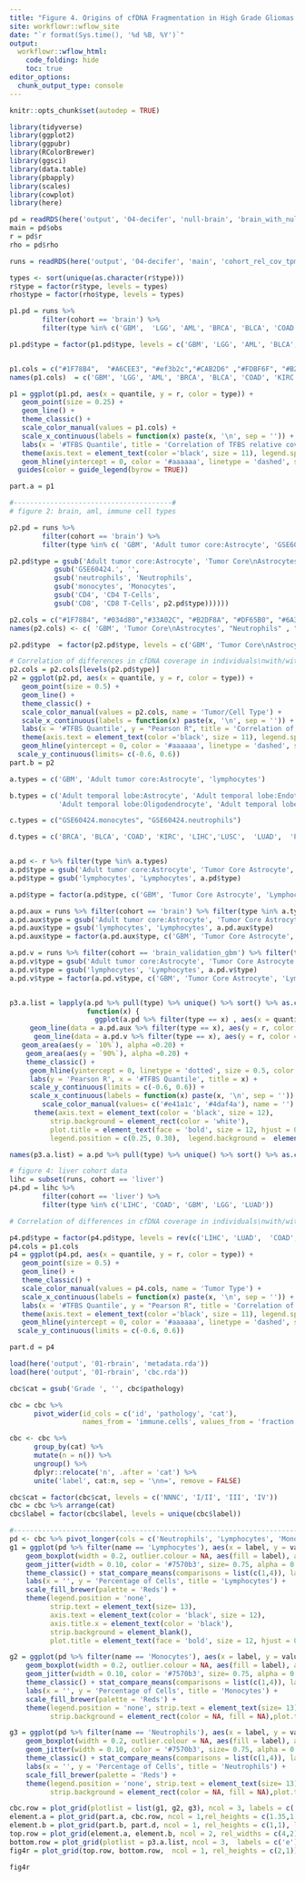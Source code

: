 ```yaml
---
title: "Figure 4. Origins of cfDNA Fragmentation in High Grade Gliomas Based on DECIFER Analyses"
site: workflowr::wflow_site
date: "`r format(Sys.time(), '%d %B, %Y')`"
output:
  workflowr::wflow_html:
    code_folding: hide
    toc: true
editor_options:
  chunk_output_type: console
---
```


```r
knitr::opts_chunk$set(autodep = TRUE)
```

```r
library(tidyverse)
library(ggplot2)
library(ggpubr)
library(RColorBrewer)
library(ggsci)
library(data.table)
library(pbapply)
library(scales)
library(cowplot)
library(here)
```

```r

pd = readRDS(here('output', '04-decifer', 'null-brain', 'brain_with_null_plotdata_stats.rds'))
main = pd$obs
r = pd$r
rho = pd$rho

runs = readRDS(here('output', '04-decifer', 'main', 'cohort_rel_cov_tpm_merged_cor_complete.rds'))

types <- sort(unique(as.character(r$type)))
r$type = factor(r$type, levels = types)
rho$type = factor(rho$type, levels = types)
```

```r

p1.pd = runs %>% 
        filter(cohort == 'brain') %>% 
        filter(type %in% c('GBM',  'LGG', 'AML', 'BRCA', 'BLCA', 'COAD', 'KIRC', 'LIHC','LUSC',  'LUAD',  'PRAD',  'STAD', 'OV'))

p1.pd$type = factor(p1.pd$type, levels = c('GBM', 'LGG', 'AML', 'BLCA', 'BRCA', 'COAD', 'KIRC', 'LIHC', 'LUAD','LUSC',  'OV',  'PRAD',  'STAD'))


p1.cols = c("#1F78B4",  "#A6CEE3", "#ef3b2c","#CAB2D6" ,"#FDBF6F", "#B2DF8A", "#FF7F00", "#FB9A99", '#a50f55', '#a50f15', "#6A3D9A", "#33A02C", "#999999")
names(p1.cols)  = c('GBM', 'LGG', 'AML', 'BRCA', 'BLCA', 'COAD', 'KIRC', 'LIHC','LUSC',  'LUAD',  'PRAD',  'STAD', 'OV')

p1 = ggplot(p1.pd, aes(x = quantile, y = r, color = type)) + 
   geom_point(size = 0.25) + 
   geom_line() + 
   theme_classic() + 
   scale_color_manual(values = p1.cols) + 
   scale_x_continuous(labels = function(x) paste(x, '\n', sep = '')) + 
   labs(x = '#TFBS Quantile', title = 'Correlation of TFBS relative coverage effect size with tumor gene expression', color = 'Tumor Type', y ='Pearson R') + 
   theme(axis.text = element_text(color ='black', size = 11), legend.spacing.y = unit(0.15, 'cm'), legend.key.height = unit(0.15, 'cm')) + 
   geom_hline(yintercept = 0, color = '#aaaaaa', linetype = 'dashed', size= 0.2)+ scale_y_continuous(limits = c(-0.65, 0.65)) + 
  guides(color = guide_legend(byrow = TRUE))

part.a = p1
```

```r

#---------------------------------------#
# figure 2: brain, aml, immune cell types

p2.pd = runs %>% 
        filter(cohort == 'brain') %>% 
        filter(type %in% c( 'GBM', 'Adult tumor core:Astrocyte', 'GSE60424.neutrophils', 'GSE60424.CD8', 'GSE60424.CD4', 'GSE60424.monocytes', 'LUAD', 'LIHC'))

p2.pd$type = gsub('Adult tumor core:Astrocyte', 'Tumor Core\nAstrocytes', 
           gsub('GSE60424.', '',
           gsub('neutrophils', 'Neutrophils', 
           gsub('monocytes', 'Monocytes', 
           gsub('CD4', 'CD4 T-Cells', 
           gsub('CD8', 'CD8 T-Cells', p2.pd$type))))))

p2.cols = c("#1F78B4", "#034d80","#33A02C", "#B2DF8A", "#DF65B0", "#6A3D9A", "#FDBF6F", "#FFED6F")
names(p2.cols) <- c( 'GBM', 'Tumor Core\nAstrocytes', "Neutrophils" , "Monocytes",  "CD4 T-Cells", "CD8 T-Cells", "LIHC", "LUAD")

p2.pd$type  = factor(p2.pd$type, levels = c('GBM', 'Tumor Core\nAstrocytes', 'AML',  "CD4 T-Cells", "CD8 T-Cells","Monocytes", "Neutrophils" ,  "LIHC", "LUAD"))

# Correlation of differences in cfDNA coverage in individuals\nwith/without brain cancer with expression differences between\ncell types or tumor tissue and blood
p2.cols = p2.cols[levels(p2.pd$type)]
p2 = ggplot(p2.pd, aes(x = quantile, y = r, color = type)) + 
   geom_point(size = 0.5) + 
   geom_line() + 
   theme_classic() + 
   scale_color_manual(values = p2.cols, name = 'Tumor/Cell Type') + 
   scale_x_continuous(labels = function(x) paste(x, '\n', sep = '')) + 
   labs(x = '#TFBS Quantile', y = "Pearson R", title = 'Correlation of TFBS relative coverage\neffect size with tumor or immune\ncell gene expression') + 
   theme(axis.text = element_text(color ='black', size = 11), legend.spacing.y = unit(0.25, 'cm'), legend.key.height = unit(0.25, 'cm')) + 
   geom_hline(yintercept = 0, color = '#aaaaaa', linetype = 'dashed', size= 0.2) +
  scale_y_continuous(limits= c(-0.6, 0.6))
part.b = p2
```

```r

a.types = c('GBM', 'Adult tumor core:Astrocyte', 'lymphocytes')

b.types = c('Adult temporal lobe:Astrocyte', 'Adult temporal lobe:Endothelial', 'Adult temporal lobe:Myeloid',
            'Adult temporal lobe:Oligodendrocyte', 'Adult temporal lobe:Whole cortex')

c.types = c("GSE60424.monocytes", "GSE60424.neutrophils")

d.types = c('BRCA', 'BLCA', 'COAD', 'KIRC', 'LIHC','LUSC',  'LUAD',  'PRAD')


a.pd <- r %>% filter(type %in% a.types)
a.pd$type = gsub('Adult tumor core:Astrocyte', 'Tumor Core Astrocyte', a.pd$type)
a.pd$type = gsub('lymphocytes', 'Lymphocytes', a.pd$type)

a.pd$type = factor(a.pd$type, c('GBM', 'Tumor Core Astrocyte', 'Lymphocytes'))

a.pd.aux = runs %>% filter(cohort == 'brain') %>% filter(type %in% a.types)
a.pd.aux$type = gsub('Adult tumor core:Astrocyte', 'Tumor Core Astrocyte', a.pd.aux$type)
a.pd.aux$type = gsub('lymphocytes', 'Lymphocytes', a.pd.aux$type)
a.pd.aux$type = factor(a.pd.aux$type, c('GBM', 'Tumor Core Astrocyte', 'Lymphocytes'))

a.pd.v = runs %>% filter(cohort == 'brain_validation_gbm') %>% filter(type %in% a.types)
a.pd.v$type = gsub('Adult tumor core:Astrocyte', 'Tumor Core Astrocyte', a.pd.v$type)
a.pd.v$type = gsub('lymphocytes', 'Lymphocytes', a.pd.v$type)
a.pd.v$type = factor(a.pd.v$type, c('GBM', 'Tumor Core Astrocyte', 'Lymphocytes'))


p3.a.list = lapply(a.pd %>% pull(type) %>% unique() %>% sort() %>% as.character(),
                   function(x) { 
                     ggplot(a.pd %>% filter(type == x) , aes(x = quantile)) +
     geom_line(data = a.pd.aux %>% filter(type == x), aes(y = r, color = 'Discovery')) +
      geom_line(data = a.pd.v %>% filter(type == x), aes(y = r, color = 'Validation')) +
   geom_area(aes(y = `10%`), alpha =0.20) +
    geom_area(aes(y = `90%`), alpha =0.20) +
    theme_classic() +
     geom_hline(yintercept = 0, linetype = 'dotted', size = 0.5, color = 'black') +
     labs(y = 'Pearson R', x = '#TFBS Quantile', title = x) +
     scale_y_continuous(limits = c(-0.6, 0.6)) + 
     scale_x_continuous(labels = function(x) paste(x, '\n', sep = '')) + 
        scale_color_manual(values= c('#e41a1c', '#4daf4a'), name = '')   +             
      theme(axis.text = element_text(color = 'black', size = 12),
          strip.background = element_rect(color = 'white'), 
          plot.title = element_text(face = 'bold', size = 12, hjust = 0.5),
          legend.position = c(0.25, 0.30),  legend.background =  element_blank())})

names(p3.a.list) = a.pd %>% pull(type) %>% unique() %>% sort() %>% as.character()
```

```r
# figure 4: liver cohort data
lihc = subset(runs, cohort == 'liver')
p4.pd = lihc %>% 
        filter(cohort == 'liver') %>% 
        filter(type %in% c('LIHC', 'COAD', 'GBM', 'LGG', 'LUAD'))

# Correlation of differences in cfDNA coverage in individuals\nwith/without liver cancer with expression differences between\ntumor tissue and blood

p4.pd$type = factor(p4.pd$type, levels = rev(c('LIHC', 'LUAD',  'COAD',  'LGG', 'GBM')))
p4.cols = p1.cols     
p4 = ggplot(p4.pd, aes(x = quantile, y = r, color = type)) + 
   geom_point(size = 0.5) + 
   geom_line() + 
   theme_classic() + 
   scale_color_manual(values = p4.cols, name = 'Tumor Type') + 
   scale_x_continuous(labels = function(x) paste(x, '\n', sep = '')) + 
   labs(x = '#TFBS Quantile', y = "Pearson R", title = 'Correlation of TFBS relative coverage\neffect size with tumor gene expression\n(Liver cancer)') + 
   theme(axis.text = element_text(color ='black', size = 11), legend.spacing.y = unit(0.25, 'cm'), legend.key.height = unit(0.25, 'cm')) + 
   geom_hline(yintercept = 0, color = '#aaaaaa', linetype = 'dashed', size= 0.2)+  
  scale_y_continuous(limits = c(-0.6, 0.6))

part.d = p4
```

```r
load(here('output', '01-rbrain', 'metadata.rda'))
load(here('output', '01-rbrain', 'cbc.rda'))

cbc$cat = gsub('Grade ', '', cbc$pathology)

cbc = cbc %>% 
      pivot_wider(id_cols = c('id', 'pathology', 'cat'), 
                  names_from = 'immune.cells', values_from = 'fraction')

cbc <- cbc %>% 
      group_by(cat) %>% 
      mutate(n = n()) %>% 
      ungroup() %>% 
      dplyr::relocate('n', .after = 'cat') %>% 
      unite('label', cat:n, sep = '\nn=', remove = FALSE)

cbc$cat = factor(cbc$cat, levels = c('NNNC', 'I/II', 'III', 'IV'))
cbc = cbc %>% arrange(cat)
cbc$label = factor(cbc$label, levels = unique(cbc$label))

#--------------------------------------------------------------------------------#
pd <- cbc %>% pivot_longer(cols = c('Neutrophils', 'Lymphocytes', 'Monocytes'))
g1 = ggplot(pd %>% filter(name == 'Lymphocytes'), aes(x = label, y = value)) + 
    geom_boxplot(width = 0.2, outlier.colour = NA, aes(fill = label), alpha = 0.3, size = 0.35) + 
    geom_jitter(width = 0.10, color = '#7570b3', size= 0.75, alpha = 0.5) + 
    theme_classic() + stat_compare_means(comparisons = list(c(1,4)), label = 'p.format') +
    labs(x = '', y = 'Percentage of Cells', title = 'Lymphocytes') + 
    scale_fill_brewer(palette = 'Reds') + 
    theme(legend.position = 'none', 
          strip.text = element_text(size= 13), 
          axis.text = element_text(color = 'black', size = 12), 
          axis.title.x = element_text(color = 'black'),
          strip.background = element_blank(),
          plot.title = element_text(face = 'bold', size = 12, hjust = 0.5))

g2 = ggplot(pd %>% filter(name == 'Monocytes'), aes(x = label, y = value)) + 
    geom_boxplot(width = 0.2, outlier.colour = NA, aes(fill = label), alpha = 0.3, size = 0.35) + 
    geom_jitter(width = 0.10, color = '#7570b3', size= 0.75, alpha = 0.5) + 
    theme_classic() + stat_compare_means(comparisons = list(c(1,4)), label = 'p.format') +
    labs(x = '', y = 'Percentage of Cells', title = 'Monocytes') + 
    scale_fill_brewer(palette = 'Reds') + 
    theme(legend.position = 'none', strip.text = element_text(size= 13), axis.text = element_text(color = 'black', size = 12), axis.title.x = element_text(color = 'black'),
          strip.background = element_rect(color = NA, fill = NA),plot.title = element_text(face = 'bold', size = 12, hjust = 0.5))

g3 = ggplot(pd %>% filter(name == 'Neutrophils'), aes(x = label, y = value)) + 
    geom_boxplot(width = 0.2, outlier.colour = NA, aes(fill = label), alpha = 0.3, size = 0.35) + 
    geom_jitter(width = 0.10, color = '#7570b3', size= 0.75, alpha = 0.5) + 
    theme_classic() + stat_compare_means(comparisons = list(c(1,4)), label = 'p.format') +
    labs(x = '', y = 'Percentage of Cells', title = 'Neutrophils') + 
    scale_fill_brewer(palette = 'Reds') + 
    theme(legend.position = 'none', strip.text = element_text(size= 13), axis.text = element_text(color = 'black', size = 12), axis.title.x = element_text(color = 'black'),
          strip.background = element_rect(color = NA, fill = NA),plot.title = element_text(face = 'bold', size = 12, hjust = 0.5))
```

```r

cbc.row = plot_grid(plotlist = list(g1, g2, g3), ncol = 3, labels = c('', '', ''))
element.a = plot_grid(part.a, cbc.row, ncol = 1,rel_heights = c(1.35,1 ), labels = c('a', 'c'))
element.b = plot_grid(part.b, part.d, ncol = 1, rel_heights = c(1,1), labels = c('b', 'd'))
top.row = plot_grid(element.a, element.b, ncol = 2, rel_widths = c(4,2))
bottom.row = plot_grid(plotlist = p3.a.list, ncol = 3,  labels = c('e'))
fig4r = plot_grid(top.row, bottom.row,  ncol = 1, rel_heights = c(2,1))

fig4r
```
